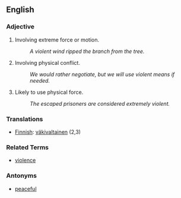 ==English==

===Adjective===
# Involving extreme force or motion.
#: ''A violent wind ripped the branch from the tree.''
# Involving physical conflict.
#: ''We would rather negotiate, but we will use violent means if needed.''
# Likely to use physical force.
#: ''The escaped prisoners are considered extremely violent.''

===Translations===

*[[Finnish]]: [[väkivaltainen]] (2,3)


===Related Terms===
* [[violence]]

===Antonyms===
* [[peaceful]]